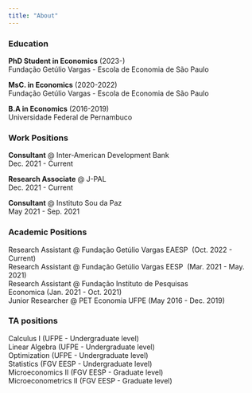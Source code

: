 ---
title: "About"
---

### Education

**PhD Student in Economics** (2023-) <br> Fundação Getúlio Vargas - Escola de Economia de São Paulo

**MsC. in Economics** (2020-2022) <br> Fundação Getúlio Vargas - Escola de Economia de São Paulo

**B.A in Economics** (2016-2019) <br> Universidade Federal de Pernambuco

### Work Positions

**Consultant** \@ Inter-American Development Bank\
Dec. 2021 - Current

**Research Associate** \@ J-PAL\
Dec. 2021 - Current

**Consultant** \@ Instituto Sou da Paz\
May 2021 - Sep. 2021

### Academic Positions

Research Assistant \@ Fundação Getúlio Vargas EAESP  (Oct. 2022 - Current) <br> Research Assistant \@ Fundação Getúlio Vargas EESP  (Mar. 2021 - May. 2021) <br> Research Assistant \@ Fundação Instituto de Pesquisas Economica (Jan. 2021 - Oct. 2021)<br> Junior Researcher \@ PET Economia UFPE (May 2016 - Dec. 2019)

### TA positions

Calculus I (UFPE - Undergraduate level) <br> Linear Algebra (UFPE - Undergraduate level) <br> Optimization (UFPE - Undergraduate level) <br> Statistics (FGV EESP - Undergraduate level) <br> Microeconomics II (FGV EESP - Graduate level) <br> Microeconometrics II (FGV EESP - Graduate level)

### 
